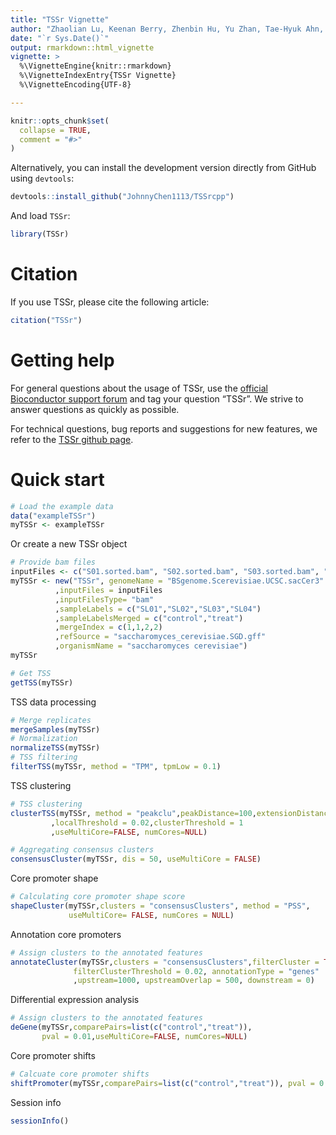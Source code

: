 ```yaml
---
title: "TSSr Vignette"
author: "Zhaolian Lu, Keenan Berry, Zhenbin Hu, Yu Zhan, Tae-Hyuk Ahn, Zhenguo Lin"
date: "`r Sys.Date()`"
output: rmarkdown::html_vignette
vignette: >
  %\VignetteEngine{knitr::rmarkdown}
  %\VignetteIndexEntry{TSSr Vignette}
  %\VignetteEncoding{UTF-8}

---
```


```r
knitr::opts_chunk$set(
  collapse = TRUE,
  comment = "#>"
)
```


Alternatively, you can install the development version directly from GitHub using `devtools`:

```r
devtools::install_github("JohnnyChen1113/TSSrcpp")
```

And load `TSSr`:

```r
library(TSSr)
```

# Citation

If you use TSSr, please cite the following article:

```r
citation("TSSr")
```

# Getting help

For general questions about the usage of TSSr, use the [official Bioconductor support forum](https://support.bioconductor.org) and tag your question "TSSr". We strive to answer questions as quickly as possible.

For technical questions, bug reports and suggestions for new features, we refer to the [TSSr github page](https://github.com/JohnnyChen1113/TSSrcpp/issues).

# Quick start

```r
# Load the example data
data("exampleTSSr")
myTSSr <- exampleTSSr
```

Or create a new TSSr object

```r
# Provide bam files
inputFiles <- c("S01.sorted.bam", "S02.sorted.bam", "S03.sorted.bam", "S04.sorted.bam")
myTSSr <- new("TSSr", genomeName = "BSgenome.Scerevisiae.UCSC.sacCer3"
          ,inputFiles = inputFiles
          ,inputFilesType= "bam"
          ,sampleLabels = c("SL01","SL02","SL03","SL04")
          ,sampleLabelsMerged = c("control","treat")
          ,mergeIndex = c(1,1,2,2)
          ,refSource = "saccharomyces_cerevisiae.SGD.gff"
          ,organismName = "saccharomyces cerevisiae")
myTSSr
```

```r
# Get TSS
getTSS(myTSSr)
```

TSS data processing

```r
# Merge replicates
mergeSamples(myTSSr)
# Normalization
normalizeTSS(myTSSr)
# TSS filtering
filterTSS(myTSSr, method = "TPM", tpmLow = 0.1)
```

TSS clustering

```r
# TSS clustering 
clusterTSS(myTSSr, method = "peakclu",peakDistance=100,extensionDistance=30
         ,localThreshold = 0.02,clusterThreshold = 1
         ,useMultiCore=FALSE, numCores=NULL)

# Aggregating consensus clusters
consensusCluster(myTSSr, dis = 50, useMultiCore = FALSE)
```

Core promoter shape

```r
# Calculating core promoter shape score
shapeCluster(myTSSr,clusters = "consensusClusters", method = "PSS",
             useMultiCore= FALSE, numCores = NULL)
```

Annotation core promoters

```r
# Assign clusters to the annotated features
annotateCluster(myTSSr,clusters = "consensusClusters",filterCluster = TRUE,
              filterClusterThreshold = 0.02, annotationType = "genes"
              ,upstream=1000, upstreamOverlap = 500, downstream = 0)
```

Differential expression analysis

```r
# Assign clusters to the annotated features
deGene(myTSSr,comparePairs=list(c("control","treat")), 
       pval = 0.01,useMultiCore=FALSE, numCores=NULL)
```

Core promoter shifts

```r
# Calcuate core promoter shifts
shiftPromoter(myTSSr,comparePairs=list(c("control","treat")), pval = 0.01)
```

Session info

```r
sessionInfo()
```



